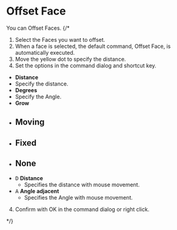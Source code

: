 
<Reference shortcut="Shift-O" command="Offset Face" button="" />

# Offset Face

You can Offset Faces.
{/* 
1. Select the Faces you want to offset.
2. When a face is selected, the default command, Offset Face, is automatically executed.
3. Move the yellow dot to specify the distance.
4. Set the options in the command dialog and shortcut key.
  - **Distance**
   - Specify the distance.
  - **Degrees**
   - Specify the Angle.
  - **Grow**
   - **Moving**
        - 
   - **Fixed**
        -
   - **None**
        -
   - <kbd>D</kbd> **Distance**
      - Specifies the distance with mouse movement.
   - <kbd>A</kbd> **Angle adjacent**
      - Specifies the Angle with mouse movement.
4. Confirm with OK in the command dialog or right click.


 */}


